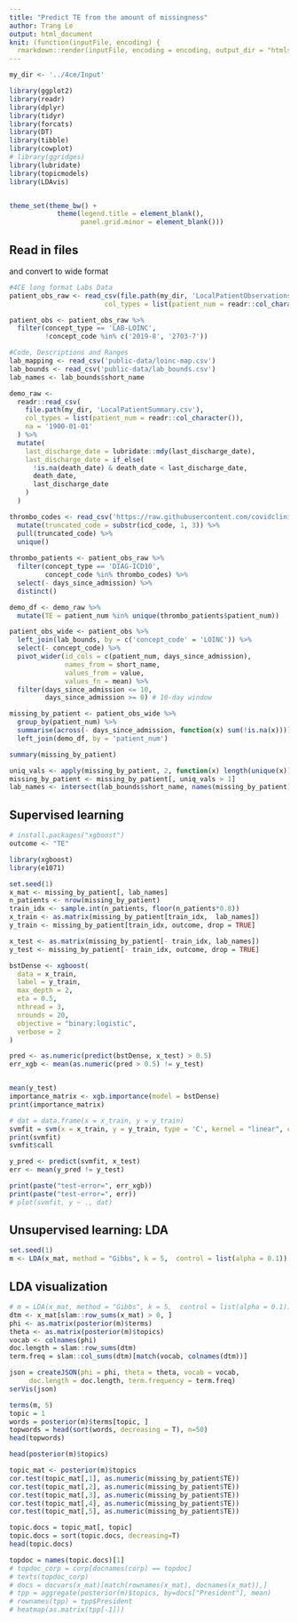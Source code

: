 ```yaml
---
title: "Predict TE from the amount of missingness"
author: Trang Le
output: html_document
knit: (function(inputFile, encoding) {
  rmarkdown::render(inputFile, encoding = encoding, output_dir = "htmls") })
---
```


```r
my_dir <- '../4ce/Input'

library(ggplot2)
library(readr)
library(dplyr)
library(tidyr)
library(forcats)
library(DT)
library(tibble)
library(cowplot)
# library(ggridges)
library(lubridate)
library(topicmodels)
library(LDAvis)   


theme_set(theme_bw() + 
            theme(legend.title = element_blank(),
                  panel.grid.minor = element_blank()))
```

## Read in files 
and convert to wide format

```R

#4CE long format Labs Data
patient_obs_raw <- read_csv(file.path(my_dir, 'LocalPatientObservations.csv'),
                        col_types = list(patient_num = readr::col_character())) 

patient_obs <- patient_obs_raw %>% 
  filter(concept_type == 'LAB-LOINC',
         !concept_code %in% c('2019-8', '2703-7'))

#Code, Descriptions and Ranges
lab_mapping <- read_csv('public-data/loinc-map.csv')
lab_bounds <- read_csv('public-data/lab_bounds.csv')
lab_names <- lab_bounds$short_name

demo_raw <-
  readr::read_csv(
    file.path(my_dir, 'LocalPatientSummary.csv'),
    col_types = list(patient_num = readr::col_character()),
    na = '1900-01-01'
  ) %>%
  mutate(
    last_discharge_date = lubridate::mdy(last_discharge_date),
    last_discharge_date = if_else(
      !is.na(death_date) & death_date < last_discharge_date,
      death_date,
      last_discharge_date
    )
  )

```

```r
thrombo_codes <- read_csv('https://raw.githubusercontent.com/covidclinical/Phase2.1AKIRPackage/ac19716a4586f45c398728fcd821ca9d5baffe45/FourCePhase2.1AKI/data-raw/thromb_icd_code.csv') %>% 
  mutate(truncated_code = substr(icd_code, 1, 3)) %>% 
  pull(truncated_code) %>% 
  unique()
  
thrombo_patients <- patient_obs_raw %>% 
  filter(concept_type == 'DIAG-ICD10',
         concept_code %in% thrombo_codes) %>% 
  select(- days_since_admission) %>% 
  distinct()

demo_df <- demo_raw %>% 
  mutate(TE = patient_num %in% unique(thrombo_patients$patient_num))

patient_obs_wide <- patient_obs %>% 
  left_join(lab_bounds, by = c('concept_code' = 'LOINC')) %>% 
  select(- concept_code) %>% 
  pivot_wider(id_cols = c(patient_num, days_since_admission),
              names_from = short_name,
              values_from = value,
              values_fn = mean) %>% 
  filter(days_since_admission <= 10,
         days_since_admission >= 0) # 10-day window

missing_by_patient <- patient_obs_wide %>% 
  group_by(patient_num) %>% 
  summarise(across(- days_since_admission, function(x) sum(!is.na(x)))) %>% 
  left_join(demo_df, by = 'patient_num')

summary(missing_by_patient)

uniq_vals <- apply(missing_by_patient, 2, function(x) length(unique(x)))
missing_by_patient <- missing_by_patient[, uniq_vals > 1]
lab_names <- intersect(lab_bounds$short_name, names(missing_by_patient))
```

## Supervised learning
```r
# install.packages("xgboost")
outcome <- "TE"

library(xgboost)
library(e1071)

set.seed(1)
x_mat <- missing_by_patient[, lab_names]
n_patients <- nrow(missing_by_patient)
train_idx <- sample.int(n_patients, floor(n_patients*0.8))
x_train <- as.matrix(missing_by_patient[train_idx,  lab_names])
y_train <- missing_by_patient[train_idx, outcome, drop = TRUE]

x_test <- as.matrix(missing_by_patient[- train_idx, lab_names])
y_test <- missing_by_patient[- train_idx, outcome, drop = TRUE]

bstDense <- xgboost(
  data = x_train,
  label = y_train,
  max_depth = 2,
  eta = 0.5,
  nthread = 3,
  nrounds = 20,
  objective = "binary:logistic",
  verbose = 2
)

pred <- as.numeric(predict(bstDense, x_test) > 0.5)
err_xgb <- mean(as.numeric(pred > 0.5) != y_test)


mean(y_test)
importance_matrix <- xgb.importance(model = bstDense)
print(importance_matrix)

# dat = data.frame(x = x_train, y = y_train)
svmfit = svm(x = x_train, y = y_train, type = 'C', kernel = "linear", cost = 10, scale = FALSE)
print(svmfit)
svmfit$call

y_pred <- predict(svmfit, x_test)
err <- mean(y_pred != y_test)

print(paste("test-error=", err_xgb))
print(paste("test-error=", err))
# plot(svmfit, y ~ ., dat)
```

## Unsupervised learning: LDA
```r
set.seed(1)
m <- LDA(x_mat, method = "Gibbs", k = 5,  control = list(alpha = 0.1))
```


## LDA visualization
```r
# m = LDA(x_mat, method = "Gibbs", k = 5,  control = list(alpha = 0.1))
dtm <- x_mat[slam::row_sums(x_mat) > 0, ]
phi <- as.matrix(posterior(m)$terms)
theta <- as.matrix(posterior(m)$topics)
vocab <- colnames(phi)
doc.length = slam::row_sums(dtm)
term.freq = slam::col_sums(dtm)[match(vocab, colnames(dtm))]

json = createJSON(phi = phi, theta = theta, vocab = vocab,
     doc.length = doc.length, term.frequency = term.freq)
serVis(json)
```


```r
terms(m, 5)
topic = 1
words = posterior(m)$terms[topic, ]
topwords = head(sort(words, decreasing = T), n=50)
head(topwords)

head(posterior(m)$topics)

topic_mat <- posterior(m)$topics
cor.test(topic_mat[,1], as.numeric(missing_by_patient$TE))
cor.test(topic_mat[,2], as.numeric(missing_by_patient$TE))
cor.test(topic_mat[,3], as.numeric(missing_by_patient$TE))
cor.test(topic_mat[,4], as.numeric(missing_by_patient$TE))
cor.test(topic_mat[,5], as.numeric(missing_by_patient$TE))

topic.docs = topic_mat[, topic] 
topic.docs = sort(topic.docs, decreasing=T)
head(topic.docs)

topdoc = names(topic.docs)[1]
# topdoc_corp = corp[docnames(corp) == topdoc]
# texts(topdoc_corp)
# docs = docvars(x_mat)[match(rownames(x_mat), docnames(x_mat)),]
# tpp = aggregate(posterior(m)$topics, by=docs["President"], mean)
# rownames(tpp) = tpp$President
# heatmap(as.matrix(tpp[-1]))
```
